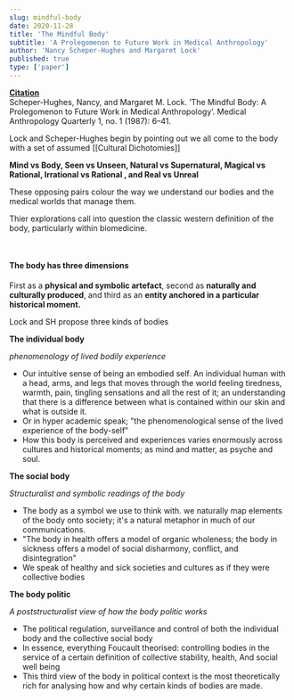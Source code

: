 ```yaml
---
slug: mindful-body
date: 2020-11-28
title: 'The Mindful Body'
subtitle: 'A Prolegomenon to Future Work in Medical Anthropology'
author: 'Nancy Scheper-Hughes and Margaret Lock'
published: true
type: ['paper']
---
```


<SimpleCard>
<Subtext>

[**Citation**](https://www.jstor.org/stable/648769?seq=1)  
Scheper-Hughes, Nancy, and Margaret M. Lock. ‘The Mindful Body: A Prolegomenon to Future Work in Medical Anthropology’. Medical Anthropology Quarterly 1, no. 1 (1987): 6–41.

</Subtext>
</SimpleCard>


Lock and Scheper-Hughes begin by pointing out we all come to the body with a set of assumed [[Cultural Dichotomies]] 

**Mind vs Body, Seen vs Unseen, Natural vs Supernatural, Magical vs Rational, Irrational vs Rational , and Real vs Unreal**

These opposing pairs colour the way we understand our bodies and the medical worlds that manage them.

Thier explorations call into question the classic western definition of the body, particularly within biomedicine.

<br />

#### The body has three dimensions 
First as a **physical and symbolic artefact**, second as **naturally and culturally produced**, and third as an **entity anchored in a particular historical moment.**


Lock and SH propose three kinds of bodies

**The individual body**

_phenomenology of lived bodily experience_
- Our intuitive sense of being an embodied self. An individual human with a head, arms, and legs that moves through the world feeling tiredness, warmth, pain, tingling sensations and all the rest of it; an understanding that there is a difference between what is contained within our skin and what is outside it.
- Or in hyper academic speak; "the phenomenological sense of the lived experience of the body-self"
- How this body is perceived and experiences varies enormously across cultures and historical moments; as mind and matter, as psyche and soul.


**The social body**
        
_Structuralist and symbolic readings of the body_
- The body as a symbol we use to think with. we naturally map elements of the body onto society; it's a natural metaphor in much of our communications.
- "The body in health offers a model of organic wholeness; the body in sickness offers a model of social disharmony, conflict, and disintegration"
- We speak of healthy and sick societies and cultures as if they were collective bodies


**The body politic**

_A poststructuralist view of how the body politic works_
- The political regulation, surveillance and control of both the individual body and the collective social body
- In essence, everything Foucault theorised: controlling bodies in the service of a certain definition of collective stability, health, And social well being
- This third view of the body in political context is the most theoretically rich for analysing how and why certain kinds of bodies are made.

